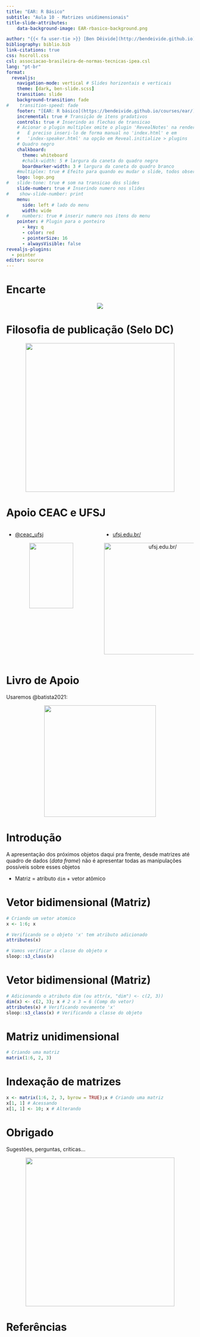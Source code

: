 ```yaml
---
title: "EAR: R Básico"
subtitle: "Aula 10 - Matrizes unidimensionais"
title-slide-attributes:
    data-background-image: EAR-rbasico-background.png

author: "{{< fa user-tie >}} [Ben Dêivide](http://bendeivide.github.io) | {{< fa school >}} [UFSJ](https://www.ufsj.edu.br/)"
bibliography: biblio.bib
link-citations: true
css: hscroll.css
csl: associacao-brasileira-de-normas-tecnicas-ipea.csl
lang: "pt-br"
format: 
  revealjs:
    navigation-mode: vertical # Slides horizontais e verticais
    theme: [dark, ben-slide.scss]
    transition: slide
    background-transition: fade
#    transition-speed: fade
    footer: "[EAR: R básico](https://bendeivide.github.io/courses/ear/) | <https://bendeivide.github.io/>" # Rodapé
    incremental: true # Transição de itens gradativos
    controls: true # Inserindo as flechas de transicao
    # Acionar o plugin multiplex omite o plugin 'RevealNotes' na renderização final.
    #   É preciso inseri-lo de forma manual no 'index.html' e em 
    #   'index-speaker.html' na opção em Reveal.initialize > plugins
    # Quadro negro
    chalkboard:
      theme: whiteboard
      #chalk-width: 5 # largura da caneta do quadro negro
      boardmarker-width: 3 # largura da caneta do quadro branco
    #multiplex: true # Efeito para quando eu mudar o slide, todos observarao mudando em seus browsers tbm
    logo: logo.png
#   slide-tone: true # som na transicao dos slides
    slide-number: true # Inserindo numero nos slides
#    show-slide-number: print
    menu:
      side: left # lado do menu
      width: wide
#     numbers: true # inserir numero nos itens do menu
    pointer: # Plugin para o ponteiro
      - key: q
      - color: red
      - pointerSize: 16
      - alwaysVisible: false
revealjs-plugins:
  - pointer
editor: source
---
```


# Encarte {background-image="EAR-rbasico-background-02.png"}

<center>

![](EAR-rbasico.png) 

</center>

# Filosofia de publicação (Selo DC) {background-image="EAR-rbasico-background-02.png"}

<a href="https://bendeivide.github.io/dc/" target="_blank" style="text-align: center;">

<img src="SeloDC-branco.png" width = "400">

</a>

# Apoio CEAC e UFSJ {background-image="EAR-rbasico-background-02.png"}

:::: {.columns}

::: {.column width="50%"}

::: {.nonincremental}

- <i class="fab fa-instagram"></i> [\@ceac_ufsj](https://www.instagram.com/ceac_ufsj/)

:::

<center>  
![](ceac.png){width="70%"}
</center>

:::

::: {.column width="50%"}

::: {.nonincremental}

- [ufsj.edu.br/](ufsj.edu.br/)

:::



<center>

<img src="ufsj.png" title="ufsj.edu.br/" width = "300">

</center>

:::

::::

# Livro de Apoio {background-image="EAR-rbasico-background-02.png"}

Usaremos @batista2021:

<a href="https://bendeivide.github.io/books/eambr01/" target="_blank" style="text-align: center;">

<img src="hardcover01.png" width="300"/>

</a>

# Introdução {background-image="EAR-rbasico-background-02.png"}

A apresentação dos próximos objetos daqui pra frente, desde matrizes até quadro de dados (*data frame*) não é apresentar todas as manipulações possíveis sobre esses objetos

-   Matriz = atributo `dim` + vetor atômico

# Vetor bidimensional (Matriz) {background-image="EAR-rbasico-background-02.png"}

```r
# Criando um vetor atomico
x <- 1:6; x

# Verificando se o objeto 'x' tem atributo adicionado
attributes(x)

# Vamos verificar a classe do objeto x
sloop::s3_class(x)
```

# Vetor bidimensional (Matriz) {background-image="EAR-rbasico-background-02.png"}

```r
# Adicionando o atributo dim (ou attr(x, "dim") <- c(2, 3))
dim(x) <- c(2, 3); x # 2 x 3 = 6 (Comp do vetor)
attributes(x) # Verificando novamente 'x'
sloop::s3_class(x) # Verificando a classe do objeto
```

# Matriz unidimensional {background-image="EAR-rbasico-background-02.png"}

```r
# Criando uma matriz
matrix(1:6, 2, 3)
```

# Indexação de matrizes {background-image="EAR-rbasico-background-02.png"}

```r
x <- matrix(1:6, 2, 3, byrow = TRUE);x # Criando uma matriz
x[1, 1] # Acessando
x[1, 1] <- 10; x # Alterando
```

# Obrigado {background-image="EAR-rbasico-background-02.png"}

Sugestões, perguntas, críticas...

<a href="https://bendeivide.github.io/courses/ear/rbasico/" target="_blank" style="text-align: center;">

<img src="EAR-rbasico02.png" width="400"/>

</a>

# Referências {background-image="EAR-rbasico-background-02.png"}
